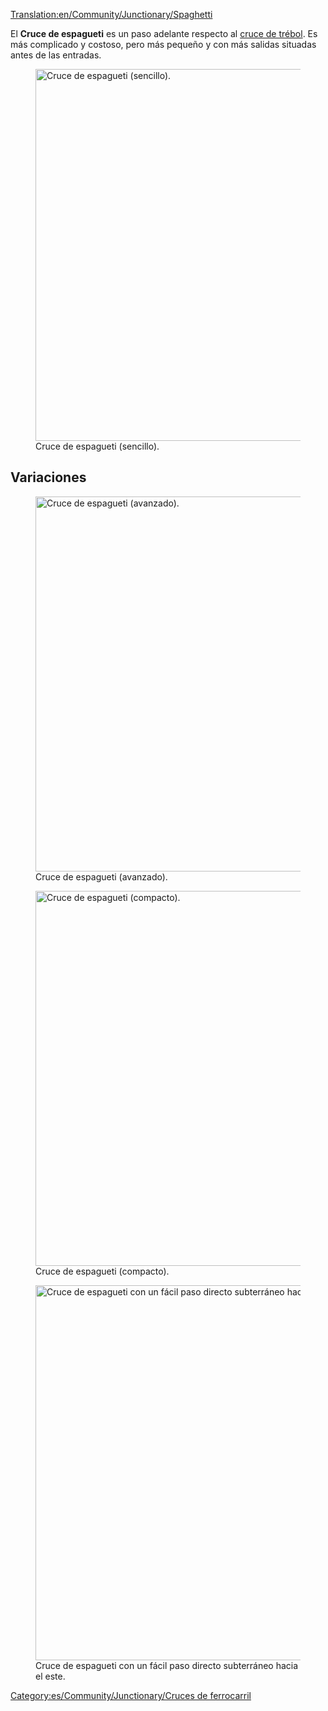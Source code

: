 [[Translation:en/Community/Junctionary/Spaghetti]]

{{es/Community/Junctionary/Menú de Cruces}}
El '''Cruce de espagueti''' es un paso adelante respecto al [[es/Community/Junctionary/Cruce de trébol|cruce de trébol]]. Es más complicado y costoso, pero más pequeño y con más salidas situadas antes de las entradas.

[[File:en/Community/Junctionary/Spaghetti.png|none|thumb|595px|Cruce de espagueti (sencillo).]]

{{es/Community/Junctionary/Criterios sobre cruces|Caro|3|1|0|1|1|1|1|0|0|2|0||Los trenes averiados sólo afectan al giro a la izquierda en uno de los ejes.|
*Maneja un gran número de trenes a la vez.
*Funciona como una U en 2 de las 4 direcciones principales.
*Necesita mucho espacio.
*Las salidas están antes de las entradas en uno de los ejes.
*Constrúyalo de modo que el tren más largo quepa por completo en uno de los tramos que giran sin bloquear la línea principal detrás de él.
*Área: 16 x 16
}}

==Variaciones==
[[File:en/Community/Junctionary/Spaghetti 2.png|none|thumb|600px|Cruce de espagueti (avanzado).]]

[[File:en/Community/Junctionary/Spaghetti compact.jpeg|none|thumb|600px|Cruce de espagueti (compacto).]]

[[File:en/Community/Junctionary/Altered spaghetti.png|none|thumb|600px|Cruce de espagueti con un fácil paso directo subterráneo hacia el este.]]

[[Category:es/Community/Junctionary/Cruces de ferrocarril]]